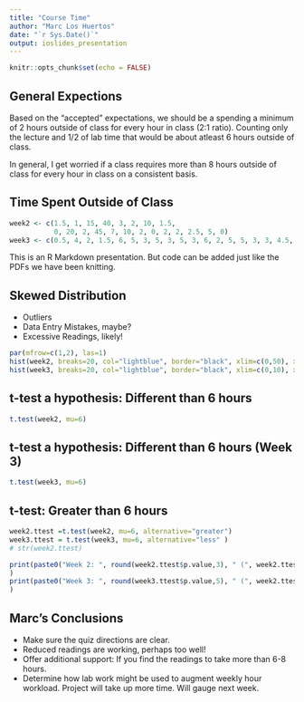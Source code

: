 ```yaml
---
title: "Course Time"
author: "Marc Los Huertos"
date: "`r Sys.Date()`"
output: ioslides_presentation
---
```


```r
knitr::opts_chunk$set(echo = FALSE)
```

## General Expections

Based on the "accepted" expectations, we should be a spending a minimum of 2 hours outside of class for every hour in class (2:1 ratio). Counting only the lecture and 1/2 of lab time that would be about atleast 6 hours outside of class. 

In general, I get worried if a class requires more than 8 hours outside of class for every hour in class on a consistent basis.

## Time Spent Outside of Class

```r

week2 <- c(1.5, 1, 15, 40, 3, 2, 10, 1.5, 
           0, 20, 2, 45, 7, 10, 2, 0, 2, 2, 2.5, 5, 0)
week3 <- c(0.5, 4, 2, 1.5, 6, 5, 3, 5, 3, 5, 3, 6, 2, 5, 5, 3, 3, 4.5, 5, 8)

```

This is an R Markdown presentation. But code can be added just like the PDFs we have been knitting.


## Skewed Distribution

- Outliers
- Data Entry Mistakes, maybe?
- Excessive Readings, likely!
```r
par(mfrow=c(1,2), las=1)
hist(week2, breaks=20, col="lightblue", border="black", xlim=c(0,50), xlab="Time (hours)", main="Time spent outside in a week", ylab="Frequency")
hist(week3, breaks=20, col="lightblue", border="black", xlim=c(0,10), xlab="Time (hours)", main="Time spent outside in a week", ylab="Frequency")

```

## t-test a hypothesis: Different than 6 hours

```r
t.test(week2, mu=6)
```

## t-test a hypothesis: Different than 6 hours (Week 3)

```r
t.test(week3, mu=6)
```


## t-test: Greater than 6 hours

```r
week2.ttest =t.test(week2, mu=6, alternative="greater")
week3.ttest = t.test(week3, mu=6, alternative="less" )
# str(week2.ttest)

print(paste0("Week 2: ", round(week2.ttest$p.value,3), " (", week2.ttest$method, " Greater than mu)")
)
print(paste0("Week 3: ", round(week3.ttest$p.value,5), " (", week2.ttest$method, " (Less than mu)")
)
```

## Marc's Conclusions

- Make sure the quiz directions are clear.
- Reduced readings are working, perhaps too well!
- Offer additional support: If you find the readings to take more than 6-8 hours.
- Determine how lab work might be used to augment weekly hour workload. Project will take up more time. Will gauge next week.





